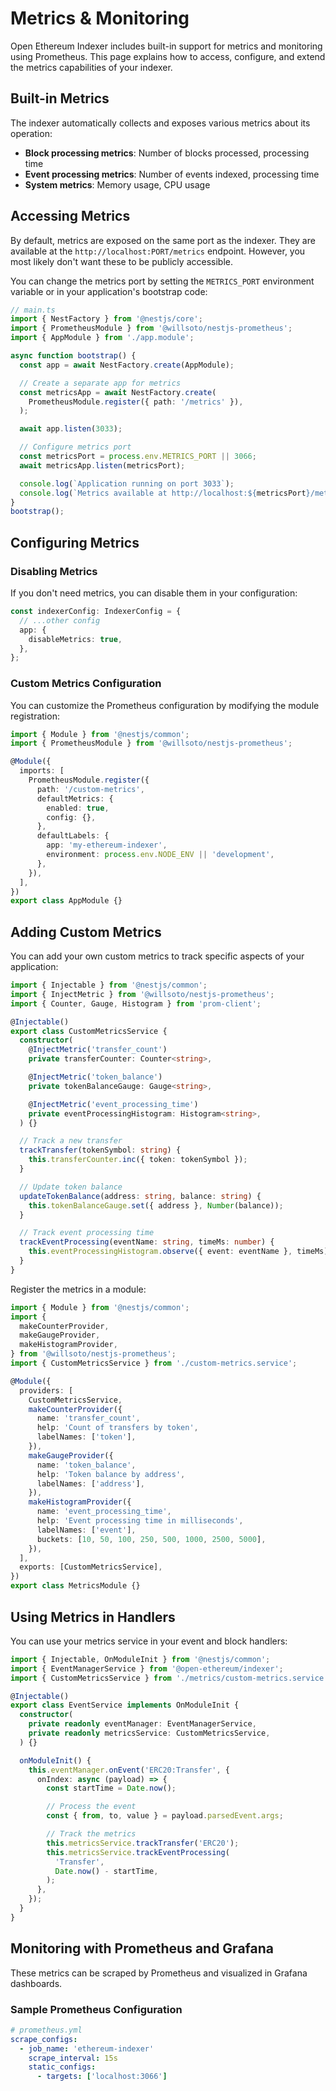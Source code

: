 # Metrics & Monitoring

Open Ethereum Indexer includes built-in support for metrics and monitoring using Prometheus. This page explains how to access, configure, and extend the metrics capabilities of your indexer.

## Built-in Metrics

The indexer automatically collects and exposes various metrics about its operation:

- **Block processing metrics**: Number of blocks processed, processing time
- **Event processing metrics**: Number of events indexed, processing time
- **System metrics**: Memory usage, CPU usage

## Accessing Metrics

By default, metrics are exposed on the same port as the indexer. They are available at the `http://localhost:PORT/metrics` endpoint. However, you most likely don't want these to be publicly accessible.

You can change the metrics port by setting the `METRICS_PORT` environment variable or in your application's bootstrap code:

```typescript
// main.ts
import { NestFactory } from '@nestjs/core';
import { PrometheusModule } from '@willsoto/nestjs-prometheus';
import { AppModule } from './app.module';

async function bootstrap() {
  const app = await NestFactory.create(AppModule);

  // Create a separate app for metrics
  const metricsApp = await NestFactory.create(
    PrometheusModule.register({ path: '/metrics' }),
  );

  await app.listen(3033);

  // Configure metrics port
  const metricsPort = process.env.METRICS_PORT || 3066;
  await metricsApp.listen(metricsPort);

  console.log(`Application running on port 3033`);
  console.log(`Metrics available at http://localhost:${metricsPort}/metrics`);
}
bootstrap();
```

## Configuring Metrics

### Disabling Metrics

If you don't need metrics, you can disable them in your configuration:

```typescript
const indexerConfig: IndexerConfig = {
  // ...other config
  app: {
    disableMetrics: true,
  },
};
```

### Custom Metrics Configuration

You can customize the Prometheus configuration by modifying the module registration:

```typescript
import { Module } from '@nestjs/common';
import { PrometheusModule } from '@willsoto/nestjs-prometheus';

@Module({
  imports: [
    PrometheusModule.register({
      path: '/custom-metrics',
      defaultMetrics: {
        enabled: true,
        config: {},
      },
      defaultLabels: {
        app: 'my-ethereum-indexer',
        environment: process.env.NODE_ENV || 'development',
      },
    }),
  ],
})
export class AppModule {}
```

## Adding Custom Metrics

You can add your own custom metrics to track specific aspects of your application:

```typescript
import { Injectable } from '@nestjs/common';
import { InjectMetric } from '@willsoto/nestjs-prometheus';
import { Counter, Gauge, Histogram } from 'prom-client';

@Injectable()
export class CustomMetricsService {
  constructor(
    @InjectMetric('transfer_count')
    private transferCounter: Counter<string>,

    @InjectMetric('token_balance')
    private tokenBalanceGauge: Gauge<string>,

    @InjectMetric('event_processing_time')
    private eventProcessingHistogram: Histogram<string>,
  ) {}

  // Track a new transfer
  trackTransfer(tokenSymbol: string) {
    this.transferCounter.inc({ token: tokenSymbol });
  }

  // Update token balance
  updateTokenBalance(address: string, balance: string) {
    this.tokenBalanceGauge.set({ address }, Number(balance));
  }

  // Track event processing time
  trackEventProcessing(eventName: string, timeMs: number) {
    this.eventProcessingHistogram.observe({ event: eventName }, timeMs);
  }
}
```

Register the metrics in a module:

```typescript
import { Module } from '@nestjs/common';
import {
  makeCounterProvider,
  makeGaugeProvider,
  makeHistogramProvider,
} from '@willsoto/nestjs-prometheus';
import { CustomMetricsService } from './custom-metrics.service';

@Module({
  providers: [
    CustomMetricsService,
    makeCounterProvider({
      name: 'transfer_count',
      help: 'Count of transfers by token',
      labelNames: ['token'],
    }),
    makeGaugeProvider({
      name: 'token_balance',
      help: 'Token balance by address',
      labelNames: ['address'],
    }),
    makeHistogramProvider({
      name: 'event_processing_time',
      help: 'Event processing time in milliseconds',
      labelNames: ['event'],
      buckets: [10, 50, 100, 250, 500, 1000, 2500, 5000],
    }),
  ],
  exports: [CustomMetricsService],
})
export class MetricsModule {}
```

## Using Metrics in Handlers

You can use your metrics service in your event and block handlers:

```typescript
import { Injectable, OnModuleInit } from '@nestjs/common';
import { EventManagerService } from '@open-ethereum/indexer';
import { CustomMetricsService } from './metrics/custom-metrics.service';

@Injectable()
export class EventService implements OnModuleInit {
  constructor(
    private readonly eventManager: EventManagerService,
    private readonly metricsService: CustomMetricsService,
  ) {}

  onModuleInit() {
    this.eventManager.onEvent('ERC20:Transfer', {
      onIndex: async (payload) => {
        const startTime = Date.now();

        // Process the event
        const { from, to, value } = payload.parsedEvent.args;

        // Track the metrics
        this.metricsService.trackTransfer('ERC20');
        this.metricsService.trackEventProcessing(
          'Transfer',
          Date.now() - startTime,
        );
      },
    });
  }
}
```

## Monitoring with Prometheus and Grafana

These metrics can be scraped by Prometheus and visualized in Grafana dashboards.

### Sample Prometheus Configuration

```yaml
# prometheus.yml
scrape_configs:
  - job_name: 'ethereum-indexer'
    scrape_interval: 15s
    static_configs:
      - targets: ['localhost:3066']
```